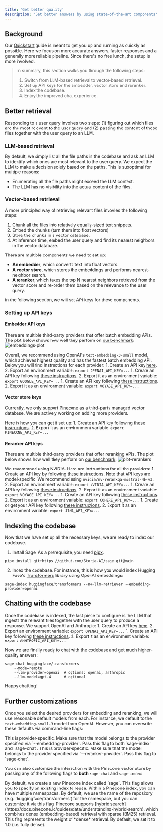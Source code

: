 ```yaml
---
title: 'Get better quality'
description: 'Get better answers by using state-of-the-art components'
---
```


## Background
Our [Quickstart](quickstart) guide is meant to get you up and running as quickly as possible. Here we focus on more accurate answers, faster responses and a generally more reliable pipeline. Since there's no free lunch, the setup is more involved.

> In summary, this section walks you through the following steps:
> 1. Switch from LLM-based retrieval to vector-based retrieval.
> 2. Set up API keys for the embedder, vector store and reranker.
> 3. Index the codebase.
> 4. Enjoy the improved chat experience.

## Better retrieval
Responding to a user query involves two steps: (1) figuring out which files are the most relevant to the user query and (2) passing the content of these files together with the user query to an LLM.

### LLM-based retrieval
By default, we simply list all the file paths in the codebase and ask an LLM to identify which ones are most relevant to the user query. We expect the LLM to make a decision solely based on the paths. This is suboptimal for multiple reasons:
- Enumerating all the file paths might exceed the LLM context.
- The LLM has no visibility into the actual content of the files.

### Vector-based retrieval
A more principled way of retrieving relevant files invovles the following steps:
1. Chunk all the files into relatively equally-sized text snippets.
2. Embed the chunks (turn them into float vectors).
3. Store the chunks in a vector database.
4. At inference time, embed the user query and find its nearest neighbors in the vector database.

There are multiple components we need to set up:
- **An embedder**, which converts text into float vectors.
- **A vector store**, which stores the embeddings and performs nearest-neighbor search.
- **A reranker**, which takes the top N nearest neighbors retrieved from the vector score and re-order them based on the relevance to the user query.

In the following section, we will set API keys for these components.

### Setting up API keys

#### Embedder API keys
There are multiple third-party providers that offer batch embedding APIs. The plot below shows how well they perform on [our benchmark](https://github.com/Storia-AI/sage/tree/main/benchmarks/retrieval):
![embeddings-plot](images/embeddings.png)

Overall, we recommend using OpenAI's `text-embedding-3-small` model, which achieves highest quality and has the fastest batch embedding API. Below you will find instructions for each provider:
<AccordionGroup>
    <Accordion title="OpenAI">
        1. Create an API key [here](https://platform.openai.com/api-keys).
        2. Export an environment variable:
        ```
        export OPENAI_API_KEY=...
        ```
    </Accordion>
    <Accordion title="Google Gemini">
        1. Create an API key following [these instructions](https://ai.google.dev/gemini-api/docs/api-key).
        2. Export it as an environment variable:
        ```
        export GOOGLE_API_KEY=...
        ```
    </Accordion>
    <Accordion title="Voyage">
        1. Create an API key following [these instructions](https://docs.voyageai.com/docs/api-key-and-installation).
        2. Export it as an environment variable:
        ```
        export VOYAGE_API_KEY=...
        ```
    </Accordion>
</AccordionGroup>

#### Vector store keys
Currently, we only support [Pinecone](https://pinecone.io) as a third-party managed vector database. We are actively working on adding more providers.

Here is how you can get it set up:
<AccordionGroup>
    <Accordion title="Pinecone">
    1. Create an API key following [these instructions](https://docs.pinecone.io/reference/api/authentication).
    2. Export it as an environment variable:
    ```
    export PINECONE_API_KEY=...
    ```
    </Accordion>
</AccordionGroup>

#### Reranker API keys
There are multiple third-party providers that offer reranking APIs.  The plot below shows how well they perform on [our benchmark](https://github.com/Storia-AI/sage/tree/main/benchmarks/retrieval):
![plot-rerankers](images/rerankers.png)

We recommned using NVIDIA. Here are instructions for all the providers:
<AccordionGroup>
    <Accordion title="NVIDIA">
        1. Create an API key by following [these instructions](https://docs.nvidia.com/nim/large-language-models/latest/getting-started.html#generate-an-api-key). Note that API keys are model-specific. We recommend using `nvidia/nv-rerankqa-mistral-4b-v3`.
        2. Export an environment variable:
        ```
        export NVIDIA_API_KEY=...
        ```
    </Accordion>
    <Accordion title="Voyage">
        1. Create an API key following [these instructions](https://docs.voyageai.com/docs/api-key-and-installation).
        2. Export it as an environment variable:
        ```
        export VOYAGE_API_KEY=...
        ```
    </Accordion>
    <Accordion title="Cohere">
        1. Create an API key following [these instructions](https://docs.cohere.com/v2/docs/rate-limits).
        2. Export it as an environment variable:
        ```
        export COHERE_API_KEY=...
        ```
    </Accordion>
    <Accordion title="Jina">
        1. Create or get your API key following [these instructions](https://jina.ai/embeddings/).
        2. Export it as an environment variable:
        ```
        export JINA_API_KEY=...
        ```
    </Accordion>
</AccordionGroup>


## Indexing the codebase
Now that we have set up all the necessary keys, we are ready to index our codebase.

1. Install Sage. As a prerequisite, you need [pipx](https://pipx.pypa.io/stable/installation/).
```
pipx install git+https://github.com/Storia-AI/sage.git@main
```

2. Index the codebase. For instance, this is how you would index Hugging Face's [Transformers](https://github.com/huggingface/transformers) library using OpenAI embeddings:
```
sage-index huggingface/transformers --no-llm-retriever --embedding-provider=openai
```

## Chatting with the codebase
Once the codebase is indexed, the last piece to configure is the LLM that ingests the relevant files together with the user query to produce a response. We support OpenAI and Anthropic:
<AccordionGroup>
    <Accordion title="OpenAI">
        1. Create an API key [here](https://platform.openai.com/api-keys).
        2. Export an environment variable:
        ```
        export OPENAI_API_KEY=...
        ```
    </Accordion>
    <Accordion title="Anthropic">
        1. Create an API key following [these instructions](https://docs.anthropic.com/en/api/getting-started#accessing-the-api).
        2. Export it as an environment variable:
        ```
        export ANHTROPIC_API_KEY=...
        ```
    </Accordion>
</AccordionGroup>

Now we are finally ready to chat with the codebase and get much higher-quality answers:
```
sage-chat huggingface/transformers
    --mode=remote
    --llm-provider=openai  # options: openai, anthropic
    --llm-model=gpt-4      # optional
```
Happy chatting!

## Further customizations
Once you select the desired providers for embedding and reranking, we will use reasonable default models from each. For instance, we default to the `text-embedding-small-3` model from OpenAI. However, you can overwrite these defaults via command-line flags:

<ResponseField name="--embedding-model" type="string">
This is provider-specific. Make sure that the model belongs to the provider specified via `--embedding-provider`. Pass this flag to both `sage-index` and `sage-chat`.
</ResponseField>

<ResponseField name="--reranker-model" type="string">
This is provider-specific. Make sure that the model belongs to the provider specified via `--reranker-provider`. Pass this flag to `sage-chat`.
</ResponseField>

You can also customize the interaction with the Pinecone vector store by passing any of the following flags to **both** `sage-chat` and `sage-index`:

<ResponseField name="--pinecone-index-name" type="string">
By default, we create a new Pinecone index called `sage`. This flag allows you to specify an existing index to reuse.
</ResponseField>

<ResponseField name="--index-namespace" type="string">
Within a Pinecone index, you can have multiple namespaces. By default, we use the name of the repository (e.g. `huggingface/transformers`) for the namespace, but you can customize it via this flag.
</ResponseField>

<ResponseField name="--retrieval-alpha" type="float">
Pinecone supports [hybrid search](https://docs.pinecone.io/guides/data/understanding-hybrid-search), which combines dense (embedding-based) retrieval with sparse (BM25) retrieval. This flag represents the weight of *dense* retrieval. By default, we set it to 1.0 (i.e. fully dense).
</ResponseField>
